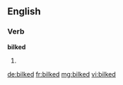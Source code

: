 ==English==

===Verb===
'''bilked'''
# {{en-past of|bilk}}

[[de:bilked]]
[[fr:bilked]]
[[mg:bilked]]
[[vi:bilked]]